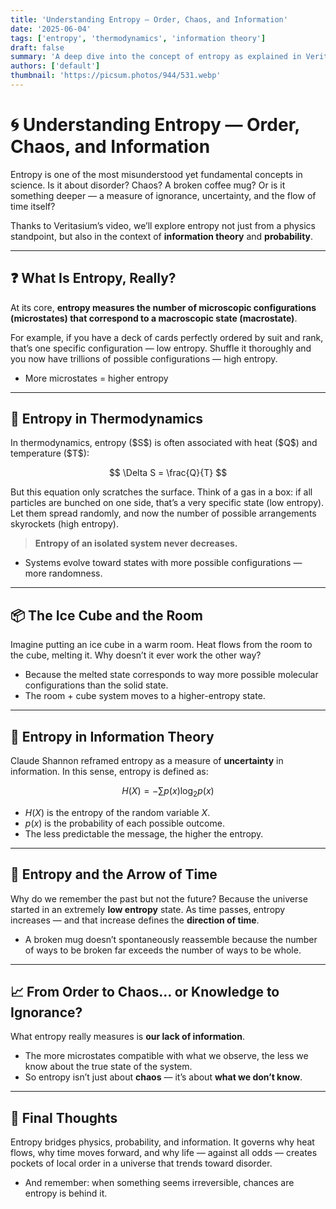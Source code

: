 ```yaml
---
title: 'Understanding Entropy — Order, Chaos, and Information'
date: '2025-06-04'
tags: ['entropy', 'thermodynamics', 'information theory']
draft: false
summary: 'A deep dive into the concept of entropy as explained in Veritasium’s video: from thermodynamics to information theory, we unravel why entropy is not just about disorder but about what we don’t know.'
authors: ['default']
thumbnail: 'https://picsum.photos/944/531.webp'
---
```


# 🌀 Understanding Entropy — Order, Chaos, and Information

Entropy is one of the most misunderstood yet fundamental concepts in science. Is it about disorder? Chaos? A broken coffee mug? Or is it something deeper — a measure of ignorance, uncertainty, and the flow of time itself?

Thanks to Veritasium’s video, we’ll explore entropy not just from a physics standpoint, but also in the context of **information theory** and **probability**.

<Youtube id="DxL2HoqLbyA" title="video-embed-veritasium" />

---

## ❓ What Is Entropy, Really?

At its core, **entropy measures the number of microscopic configurations (microstates) that correspond to a macroscopic state (macrostate)**.

For example, if you have a deck of cards perfectly ordered by suit and rank, that’s one specific configuration — low entropy. Shuffle it thoroughly and you now have trillions of possible configurations — high entropy.

- More microstates = higher entropy

---

## 🧊 Entropy in Thermodynamics

In thermodynamics, entropy (\$S\$) is often associated with heat (\$Q\$) and temperature (\$T\$):

$$
\Delta S = \frac{Q}{T}
$$

But this equation only scratches the surface. Think of a gas in a box: if all particles are bunched on one side, that’s a very specific state (low entropy). Let them spread randomly, and now the number of possible arrangements skyrockets (high entropy).

> **Entropy of an isolated system never decreases.**

- Systems evolve toward states with more possible configurations — more randomness.

---

## 📦 The Ice Cube and the Room

Imagine putting an ice cube in a warm room. Heat flows from the room to the cube, melting it. Why doesn’t it ever work the other way?

- Because the melted state corresponds to way more possible molecular configurations than the solid state.
- The room + cube system moves to a higher-entropy state.

---

## 🧠 Entropy in Information Theory

Claude Shannon reframed entropy as a measure of **uncertainty** in information. In this sense, entropy is defined as:

$$
H(X) = -\sum p(x) \log_2 p(x)
$$

- $H(X)$ is the entropy of the random variable $X$.
- $p(x)$ is the probability of each possible outcome.
- The less predictable the message, the higher the entropy.

---

## 🔄 Entropy and the Arrow of Time

Why do we remember the past but not the future? Because the universe started in an extremely **low entropy** state. As time passes, entropy increases — and that increase defines the **direction of time**.

- A broken mug doesn’t spontaneously reassemble because the number of ways to be broken far exceeds the number of ways to be whole.

---

## 📈 From Order to Chaos… or Knowledge to Ignorance?

What entropy really measures is **our lack of information**.

- The more microstates compatible with what we observe, the less we know about the true state of the system.
- So entropy isn’t just about **chaos** — it’s about **what we don’t know**.

---

## 🧩 Final Thoughts

Entropy bridges physics, probability, and information. It governs why heat flows, why time moves forward, and why life — against all odds — creates pockets of local order in a universe that trends toward disorder.

- And remember: when something seems irreversible, chances are entropy is behind it.
